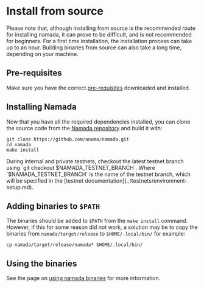 
# Install from source

<Callout type="warning">
Please note that, although installing from source is the recommended route for installing namada, it can prove to be difficult, and is not recommended for beginners. For a first time installation, the installation process can take up to an hour. Building binaries from source can also take a long time, depending on your machine.
</Callout>

## Pre-requisites

Make sure you have the correct [pre-requisites](./source/pre-requisites.mdx) downloaded and installed.

## Installing Namada
Now that you have all the required dependencies installed, you can clone the source code from the [Namada repository](https://github.com/anoma/namada) and build it with:

```shell copy
git clone https://github.com/anoma/namada.git
cd namada 
make install
```

<Callout type="warning">
During internal and private testnets, checkout the latest testnet branch using `git checkout $NAMADA_TESTNET_BRANCH`.
Where `$NAMADA_TESTNET_BRANCH` is the name of the testnet branch, which will be specified in the [testnet documentation](../testnets/environment-setup.md).
</Callout>

## Adding binaries to `$PATH`
The binaries should be added to `$PATH` from the `make install` command. 
However, if this for some reason did not work, a solution may be to copy the binaries 
from `namada/target/release` to `$HOME/.local/bin/` for example: 

```shell copy 
cp namada/target/release/namada* $HOME/.local/bin/
```

## Using the binaries
See the page on [using namada binaries](./binaries/overview-of-binaries.mdx) for more information.